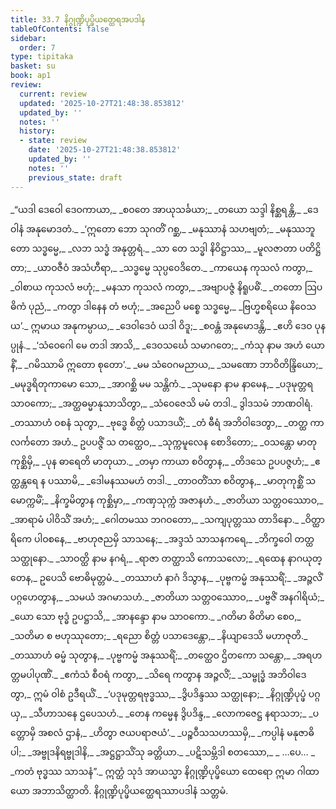 ```yaml
---
title: 33.7 နိဂ္ဂုဏ္ဍိပုပ္ဖိယတ္ထေရအပဒါန
tableOfContents: false
sidebar:
  order: 7
type: tipitaka
basket: su
book: ap1
review:
  current: review
  updated: '2025-10-27T21:48:38.853812'
  updated_by: ''
  notes: ''
  history:
  - state: review
    date: '2025-10-27T21:48:38.853812'
    updated_by: ''
    notes: ''
    previous_state: draft
---
```



<ReviewStatus review={frontmatter.review} showDetails={true} />

<HypothesisAnnotation frontmatter={frontmatter} />

<DynamicBreadcrumb />

<Division number="39" book="ap1" e="ch" v="20" p="299">

<Paragraph number="3636" type="verses" book="ap1">
_“ယဒါ ဒေဝေါ ဒေဝကာယာ,_  
_စဝတေ အာယုသင်္ခယာ;_  
_တယော သဒ္ဒါ နိစ္ဆရန္တိ,_  
_ဒေဝါနံ အနုမောဒတံ._  

</Paragraph>

</Division>
<Division number="40" book="ap1" e="ch" v="20" p="299">

<Paragraph number="3637" type="verses" book="ap1">
_‘ဣတော ဘော သုဂတိံ ဂစ္ဆ,_  
_မနုဿာနံ သဟဗျတံ;_  
_မနုဿဘူတော သဒ္ဓမ္မေ,_  
_လဘ သဒ္ဓံ အနုတ္တရံ._  

</Paragraph>

</Division>
<Division number="41" book="ap1" e="ch" v="20" p="299">

<Paragraph number="3638" type="verses" book="ap1">
_သာ တေ သဒ္ဓါ နိဝိဋ္ဌာဿ,_  
_မူလဇာတာ ပတိဋ္ဌိတာ;_  
_ယာဝဇီဝံ အသံဟီရာ,_  
_သဒ္ဓမ္မေ သုပ္ပဝေဒိတေ._  

</Paragraph>

</Division>
<Division number="42" book="ap1" e="ch" v="20" p="299">

<Paragraph number="3639" type="verses" book="ap1">
_ကာယေန ကုသလံ ကတွာ,_  
_ဝါစာယ ကုသလံ ဗဟုံ;_  
_မနသာ ကုသလံ ကတွာ,_  
_အဗျာပဇ္ဇံ နိရူပဓိံ._  

</Paragraph>

</Division>
<Division number="43" book="ap1" e="ch" v="20" p="299">

<Paragraph number="3640" type="verses" book="ap1">
_တတော ဩပဓိကံ ပုညံ,_  
_ကတွာ ဒါနေန တံ ဗဟုံ;_  
_အညေပိ မစ္စေ သဒ္ဓမ္မေ,_  
_ဗြဟ္မစရိယေ နိဝေသယ’._  

</Paragraph>

</Division>
<Division number="44" book="ap1" e="ch" v="20" p="299">

<Paragraph number="3641" type="verses" book="ap1">
ဣမာယ အနုကမ္ပာယ,_  
_ဒေဝါဒေဝံ ယဒါ ဝိဒူ;_  
_စဝန္တံ အနုမောဒန္တိ,_  
_ဧဟိ ဒေဝ ပုနပ္ပုနံ._  

</Paragraph>

</Division>
<Division number="45" book="ap1" e="ch" v="20" p="299">

<Paragraph number="3642" type="verses" book="ap1">
_‘သံဝေဂေါ မေ တဒါ အာသိ,_  
_ဒေဝသင်္ဃေ သမာဂတေ;_  
_ကံသု နာမ အဟံ ယောနိံ,_  
_ဂမိဿာမိ ဣတော စုတော’._  

</Paragraph>

</Division>
<Division number="46" book="ap1" e="ch" v="20" p="299">

<Paragraph number="3643" type="verses" book="ap1">
_မမ သံဝေဂမညာယ,_  
_သမဏော ဘာဝိတိန္ဒြိယော;_  
_မမုဒ္ဓရိတုကာမော သော,_  
_အာဂစ္ဆိ မမ သန္တိကံ._  

</Paragraph>

</Division>
<Division number="47" book="ap1" e="ch" v="20" p="299">

<Paragraph number="3644" type="verses" book="ap1">
_သုမနော နာမ နာမေန,_  
_ပဒုမုတ္တရသာဝကော;_  
_အတ္ထဓမ္မာနုသာသိတွာ,_  
_သံဝေဇေသိ မမံ တဒါ._  


</Paragraph>
</Division>

<Paragraph number="3645" type="center" book="ap1">
ဒွါဒသမံ ဘာဏဝါရံ.


</Paragraph>

<Division number="48" book="ap1" e="ch" v="20" p="299">

<Paragraph number="3646" type="verses" book="ap1">
_တဿာဟံ ဝစနံ သုတွာ,_  
_ဗုဒ္ဓေ စိတ္တံ ပသာဒယိံ;_  
_တံ ဓီရံ အဘိဝါဒေတွာ,_  
_တတ္ထ ကာလင်္ကတော အဟံ._  

</Paragraph>

</Division>
<Division number="49" book="ap1" e="ch" v="20" p="299">

<Paragraph number="3647" type="verses" book="ap1">
ဥပပဇ္ဇိံ သ တတ္ထေဝ,_  
_သုက္ကမူလေန စောဒိတော;_  
_ဝသန္တော မာတုကုစ္ဆိမှိ,_  
_ပုန ဓာရေတိ မာတုယာ._  

</Paragraph>

</Division>
<Division number="50" book="ap1" e="ch" v="20" p="299">

<Paragraph number="3648" type="verses" book="ap1">
_တမှာ ကာယာ စဝိတွာန,_  
_တိဒသေ ဥပပဇ္ဇဟံ;_  
_ဧတ္ထန္တရေ န ပဿာမိ,_  
_ဒေါမနဿမဟံ တဒါ._  

</Paragraph>

</Division>
<Division number="51" book="ap1" e="ch" v="20" p="300">

<Paragraph number="3649" type="verses" book="ap1">
_တာဝတိံသာ စဝိတွာန,_  
_မာတုကုစ္ဆိံ သမောက္ကမိံ;_  
_နိက္ခမိတွာန ကုစ္ဆိမှာ,_  
_ကဏှသုက္ကံ အဇာနဟံ._  

</Paragraph>

</Division>
<Division number="52" book="ap1" e="ch" v="20" p="300">

<Paragraph number="3650" type="verses" book="ap1">
_ဇာတိယာ သတ္တဝဿောဝ,_  
_အာရာမံ ပါဝိသိံ အဟံ;_  
_ဂေါတမဿ ဘဂဝတော,_  
_သကျပုတ္တဿ တာဒိနော._  

</Paragraph>

</Division>
<Division number="53" book="ap1" e="ch" v="20" p="300">

<Paragraph number="3651" type="verses" book="ap1">
_ဝိတ္ထာရိကေ ပါဝစနေ,_  
_ဗာဟုဇညမှိ သာသနေ;_  
_အဒ္ဒသံ သာသနကရေ,_  
_ဘိက္ခဝေါ တတ္ထ သတ္ထုနော._  

</Paragraph>

</Division>
<Division number="54" book="ap1" e="ch" v="20" p="300">

<Paragraph number="3652" type="verses" book="ap1">
_သာဝတ္ထိ နာမ နဂရံ,_  
_ရာဇာ တတ္ထာသိ ကောသလော;_  
_ရထေန နာဂယုတ္တေန,_  
ဥပေသိ ဗောဓိမုတ္တမံ._  

</Paragraph>

</Division>
<Division number="55" book="ap1" e="ch" v="20" p="300">

<Paragraph number="3653" type="verses" book="ap1">
_တဿာဟံ နာဂံ ဒိသွာန,_  
_ပုဗ္ဗကမ္မံ အနုဿရိံ;_  
_အဉ္ဇလိံ ပဂ္ဂဟေတွာန,_  
_သမယံ အဂမာသဟံ._  

</Paragraph>

</Division>
<Division number="56" book="ap1" e="ch" v="20" p="300">

<Paragraph number="3654" type="verses" book="ap1">
_ဇာတိယာ သတ္တဝဿောဝ,_  
_ပဗ္ဗဇိံ အနဂါရိယံ;_  
_ယော သော ဗုဒ္ဓံ ဥပဋ္ဌာသိ,_  
_အာနန္ဒော နာမ သာဝကော._  

</Paragraph>

</Division>
<Division number="57" book="ap1" e="ch" v="20" p="300">

<Paragraph number="3655" type="verses" book="ap1">
_ဂတိမာ ဓိတိမာ စေဝ,_  
_သတိမာ စ ဗဟုဿုတော;_  
_ရညော စိတ္တံ ပသာဒေန္တော,_  
_နိယျာဒေသိ မဟာဇုတိ._  

</Paragraph>

</Division>
<Division number="58" book="ap1" e="ch" v="20" p="300">

<Paragraph number="3656" type="verses" book="ap1">
_တဿာဟံ ဓမ္မံ သုတွာန,_  
_ပုဗ္ဗကမ္မံ အနုဿရိံ;_  
_တတ္ထေဝ ဌိတကော သန္တော,_  
_အရဟတ္တမပါပုဏိံ._  

</Paragraph>

</Division>
<Division number="59" book="ap1" e="ch" v="20" p="300">

<Paragraph number="3657" type="verses" book="ap1">
_ဧကံသံ စီဝရံ ကတွာ,_  
_သိရေ ကတွာန အဉ္ဇလိံ;_  
_သမ္ဗုဒ္ဓံ အဘိဝါဒေတွာ,_  
ဣမံ ဝါစံ ဥဒီရယိံ._  

</Paragraph>

</Division>
<Division number="60" book="ap1" e="ch" v="20" p="300">

<Paragraph number="3658" type="verses" book="ap1">
_‘ပဒုမုတ္တရဗုဒ္ဓဿ,_  
_ဒွိပဒိန္ဒဿ သတ္ထုနော;_  
_နိဂ္ဂုဏ္ဍိပုပ္ဖံ ပဂ္ဂယှ,_  
_သီဟာသနေ ဌပေသဟံ._  

</Paragraph>

</Division>
<Division number="61" book="ap1" e="ch" v="20" p="300">

<Paragraph number="3659" type="verses" book="ap1">
_တေန ကမ္မေန ဒွိပဒိန္ဒ,_  
_လောကဇေဋ္ဌ နရာသဘ;_  
_ပတ္တောမှိ အစလံ ဌာနံ,_  
_ဟိတွာ ဇယပရာဇယံ’._  

</Paragraph>

</Division>
<Division number="62" book="ap1" e="ch" v="20" p="300">

<Paragraph number="3660" type="verses" book="ap1">
_ပဉ္စဝီသသဟဿမှိ,_  
_ကပ္ပါနံ မနုဇာဓိပါ;_  
_အဗ္ဗုဒနိရဗ္ဗုဒါနိ,_  
_အဋ္ဌဋ္ဌာသိံသု ခတ္တိယာ._  

</Paragraph>

</Division>
<Division number="63" book="ap1" e="ch" v="20" p="300">

<Paragraph number="3661" type="verses" book="ap1">
_ပဋိသမ္ဘိဒါ စတဿော,_  
_ …ပေ… _  
_ကတံ ဗုဒ္ဓဿ သာသနံ”._  

</Paragraph>

<Paragraph number="3662" book="ap1">
ဣတ္ထံ သုဒံ အာယသ္မာ နိဂ္ဂုဏ္ဍိပုပ္ဖိယော ထေရော ဣမာ ဂါထာယော အဘာသိတ္ထာတိ.

</Paragraph>
</Division>

<Paragraph number="3663" type="center" book="ap1">
နိဂ္ဂုဏ္ဍိပုပ္ဖိယတ္ထေရဿာပဒါနံ သတ္တမံ.
</Paragraph>